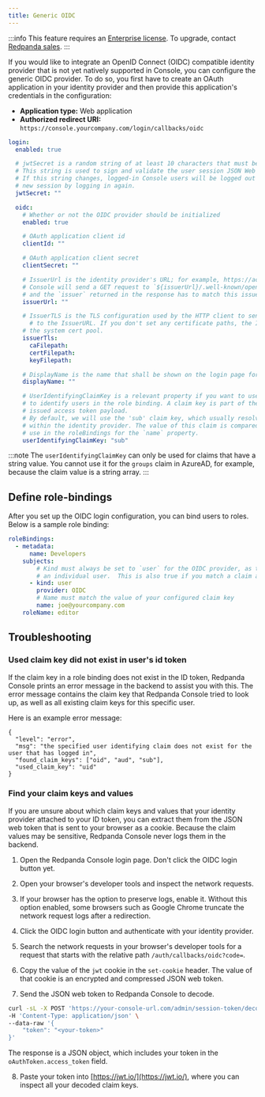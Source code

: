 ```yaml
---
title: Generic OIDC
---
```


<head>
    <meta name="title" content="SSO with a Generic OIDC provider in Redpanda Console | Redpanda Docs"/>
    <meta name="description" content="Integrate your Redpanda Console authentication with any identity provider that supports an OIDC-compatible protocol."/>
</head>

:::info
This feature requires an [Enterprise license](../../../../introduction/licenses). To upgrade, contact [Redpanda sales](https://redpanda.com/try-redpanda?section=enterprise-cloud).
:::

If you would like to integrate an OpenID Connect (OIDC) compatible identity provider that is not yet natively supported in Console,
you can configure the generic OIDC provider. To do so, you first have to create an OAuth application in your identity provider
and then provide this application's credentials in the configuration:

- **Application type:** Web application
- **Authorized redirect URI:** `https://console.yourcompany.com/login/callbacks/oidc`

```yaml
login:
  enabled: true

  # jwtSecret is a random string of at least 10 characters that must be the same for all Console instances. 
  # This string is used to sign and validate the user session JSON Web Tokens (JWT). 
  # If this string changes, logged-in Console users will be logged out and will have to initiate a 
  # new session by logging in again.
  jwtSecret: ""

  oidc:
    # Whether or not the OIDC provider should be initialized
    enabled: true

    # OAuth application client id
    clientId: ""

    # OAuth application client secret
    clientSecret: ""

    # IssuerUrl is the identity provider's URL; for example, https://accounts.google.com.
    # Console will send a GET request to `${issuerUrl}/.well-known/openid-configuration` 
    # and the `issuer` returned in the response has to match this issuer url.
    issuerUrl: ""

    # IssuerTLS is the TLS configuration used by the HTTP client to send requests
	  # to the IssuerURL. If you don't set any certificate paths, the IssuerTLS defaults to
    # the system cert pool.
    issuerTls:
      caFilepath:
      certFilepath:
      keyFilepath:

    # DisplayName is the name that shall be shown on the login page for this identity provider
    displayName: ""

    # UserIdentifyingClaimKey is a relevant property if you want to use a specific claim key
    # to identify users in the role binding. A claim key is part of the identity provider's
    # issued access token payload.
    # By default, we will use the 'sub' claim key, which usually resolves to the unique ID 
    # within the identity provider. The value of this claim is compared against what you
    # use in the roleBindings for the `name` property.
    userIdentifyingClaimKey: "sub"
```

:::note
The `userIdentifyingClaimKey` can only be used for claims that have a string value. You cannot use it for the `groups` claim in AzureAD, for example, because the claim value is a string array.
:::

## Define role-bindings

After you set up the OIDC login configuration, you can bind users to roles. Below is a sample
role binding:

```yaml
roleBindings:
  - metadata:
      name: Developers
    subjects:
        # Kind must always be set to `user` for the OIDC provider, as the claims always belong to 
        # an individual user.  This is also true if you match a claim against a group.
      - kind: user
        provider: OIDC
        # Name must match the value of your configured claim key
        name: joe@yourcompany.com
    roleName: editor
```

## Troubleshooting

### Used claim key did not exist in user's id token

If the claim key in a role binding does not exist in the ID token, Redpanda Console prints
an error message in the backend to assist you with this. The error message contains the claim key 
that Redpanda Console tried to look up, as well as all existing claim keys for this specific user.

Here is an example error message:

```
{
  "level": "error",
  "msg": "the specified user identifying claim does not exist for the user that has logged in",
  "found_claim_keys": ["oid", "aud", "sub"],
  "used_claim_key": "uid"
}
```

### Find your claim keys and values

If you are unsure about which claim keys and values that your identity provider attached to your ID token,
you can extract them from the JSON web token that is sent to your browser as a cookie. Because the claim values may be 
sensitive, Redpanda Console never logs them in the backend.

1. Open the Redpanda Console login page. Don't click the OIDC login button yet.

1. Open your browser's developer tools and inspect the network requests.

1. If your browser has the option to preserve logs, enable it.
  Without this option enabled, some browsers such as Google Chrome truncate the network request logs after a redirection.
  
1. Click the OIDC login button and authenticate with your identity provider.

1. Search the network requests in your browser's developer tools for a request that starts with the relative path `/auth/callbacks/oidc?code=`.

1. Copy the value of the `jwt` cookie in the `set-cookie` header. The value of that cookie is an encrypted and compressed JSON web token.

1. Send the JSON web token to Redpanda Console to decode.

  ```bash
  curl -sL -X POST 'https://your-console-url.com/admin/session-token/decode' \
  -H 'Content-Type: application/json' \
  --data-raw '{
      "token": "<your-token>"
  }'
  ```

  The response is a JSON object, which includes your token in the `oAuthToken.access_token` field.

8. Paste your token into [https://jwt.io/](https://jwt.io/), where you can inspect all your decoded claim keys.
